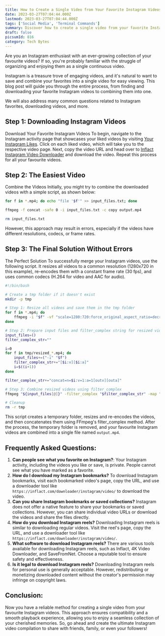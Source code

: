 ```yaml
---
title: How to Create a Single Video from Your Favorite Instagram Videos
date: 2023-03-27T07:04:44.000Z
lastmod: 2023-03-27T07:04:44.000Z
tags: ['Social Media', 'Terminal Commands']
summary: Discover how to create a single video from your favorite Instagram videos. This guide will help you find, download, and seamlessly combine Instagram videos into one enjoyable compilation, providing answers to common questions related to Instagram favourites and video downloads.
draft: false
picsumId: 816
category: Tech Bytes
---
```


Are you an Instagram enthusiast with an ever-growing collection of your favourite videos? If so, you're probably familiar with the struggle of organizing and enjoying them as a single continuous video.

Instagram is a treasure trove of engaging videos, and it's natural to want to save and combine your favorites into a single video for easy viewing. This blog post will guide you through the entire process, from finding and downloading your favorite Instagram videos to combining them into one.

We will also address many common questions related to Instagram favorites, downloading videos, and more.

## Step 1: Downloading Instagram Videos

Download Your Favorite Instagram Videos To begin, navigate to the Instagram activity page that showcases your liked videos by visiting [Your Instagram Likes](https://www.instagram.com/your_activity/interactions/likes/). Click on each liked video, which will take you to the respective video page. Next, copy the video URL and head over to [Inflact Instagram Video Downloader](`https://inflact.com/downloader/instagram/video/`) and download the video. Repeat this process for all your favourite videos.

## Step 2: The Easiest Video

Combine the Videos Initially, you might try to combine the downloaded videos with a simple script, as shown below:

```bash
for f in *.mp4; do echo "file '$f'" >> input_files.txt; done

ffmpeg -f concat -safe 0 -i input_files.txt -c copy output.mp4

rm input_files.txt
```

However, this approach may result in errors, especially if the videos have different resolutions, codecs, or frame rates.

## Step 3: The Final Solution Without Errors

The Perfect Solution To successfully merge your Instagram videos, use the following script. It resizes all videos to a common resolution (1280x720 in this example), re-encodes them with a constant frame rate (30 fps), and uses common codecs (H.264 for video and AAC for audio).

```bash
#!/bin/bash

# Create a tmp folder if it doesn't exist
mkdir -p tmp

# Step 1: Resize all videos and save them in the tmp folder
for f in *.mp4; do
    ffmpeg -i "$f" -vf "scale=1280:720:force_original_aspect_ratio=decrease,pad=1280:720:(ow-iw)/2:(oh-ih)/2" -c:v libx264 -c:a aac -pix_fmt yuv420p -r 30 "tmp/resized_${f}"
done

# Step 2: Prepare input files and filter_complex string for resized videos
input_files=()
filter_complex_str=""

i=0
for f in tmp/resized_*.mp4; do
    input_files+=("-i" "$f")
    filter_complex_str+="[$i:v][$i:a]"
    i=$((i+1))
done

filter_complex_str+="concat=n=$i:v=1:a=1[outv][outa]"

# Step 3: Combine resized videos using filter_complex
ffmpeg "${input_files[@]}" -filter_complex "$filter_complex_str" -map "[outv]" -map "[outa]" -c:v libx264 -c:a aac output.mp4

# Cleanup
rm -r tmp
```

This script creates a temporary folder, resizes and re-encodes the videos, and then concatenates them using FFmpeg's filter_complex method. After the process, the temporary folder is removed, and your favourite Instagram videos are combined into a single file named `output.mp4`.

## Frequently Asked Questions:

1. **Can people see what you favorite on Instagram?**:
   Your Instagram activity, including the videos you like or save, is private. People cannot see what you have marked as a favorite.
2. **How do I download my Instagram bookmarks?**
   To download Instagram bookmarks, visit each bookmarked video's page, copy the URL, and use a downloader tool like `https://inflact.com/downloader/instagram/video/` to download the video.
3. **Can you share Instagram bookmarks or saved collections?**
   Instagram does not offer a native feature to share your bookmarks or saved collections. However, you can share individual video URLs or download the videos and share the files directly.
4. **How do you download Instagram reels?**
   Downloading Instagram reels is similar to downloading regular videos. Visit the reel's page, copy the URL, and use a downloader tool like `https://inflact.com/downloader/instagram/video/`.
5. **What software to download Instagram reels?**
   There are various tools available for downloading Instagram reels, such as Inflact, 4K Video Downloader, and SaveFromNet. Choose a reputable tool to ensure safety and effectiveness.
6. **Is it legal to download Instagram reels?**
   Downloading Instagram reels for personal use is generally acceptable. However, redistributing or monetizing downloaded content without the creator's permission may infringe on copyright laws.

## Conclusion:

Now you have a reliable method for creating a single video from your favourite Instagram videos. This approach ensures compatibility and a smooth playback experience, allowing you to enjoy a seamless collection of your cherished memories. So, go ahead and create the ultimate Instagram video compilation to share with friends, family, or even your followers!
